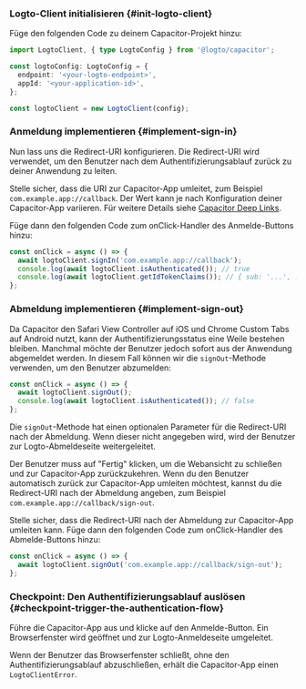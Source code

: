 
### Logto-Client initialisieren \{#init-logto-client}

Füge den folgenden Code zu deinem Capacitor-Projekt hinzu:

```ts
import LogtoClient, { type LogtoConfig } from '@logto/capacitor';

const logtoConfig: LogtoConfig = {
  endpoint: '<your-logto-endpoint>',
  appId: '<your-application-id>',
};

const logtoClient = new LogtoClient(config);
```

### Anmeldung implementieren \{#implement-sign-in}

<SignInFlowSummary />

Nun lass uns die Redirect-URI konfigurieren. Die Redirect-URI wird verwendet, um den Benutzer nach dem Authentifizierungsablauf zurück zu deiner Anwendung zu leiten.

Stelle sicher, dass die URI zur Capacitor-App umleitet, zum Beispiel `com.example.app://callback`. Der Wert kann je nach Konfiguration deiner Capacitor-App variieren. Für weitere Details siehe [Capacitor Deep Links](https://capacitorjs.com/docs/guides/deep-links).

Füge dann den folgenden Code zum onClick-Handler des Anmelde-Buttons hinzu:

```ts
const onClick = async () => {
  await logtoClient.signIn('com.example.app://callback');
  console.log(await logtoClient.isAuthenticated()); // true
  console.log(await logtoClient.getIdTokenClaims()); // { sub: '...', ... }
};
```

### Abmeldung implementieren \{#implement-sign-out}

Da Capacitor den Safari View Controller auf iOS und Chrome Custom Tabs auf Android nutzt, kann der Authentifizierungsstatus eine Weile bestehen bleiben. Manchmal möchte der Benutzer jedoch sofort aus der Anwendung abgemeldet werden. In diesem Fall können wir die `signOut`-Methode verwenden, um den Benutzer abzumelden:

```ts
const onClick = async () => {
  await logtoClient.signOut();
  console.log(await logtoClient.isAuthenticated()); // false
};
```

Die `signOut`-Methode hat einen optionalen Parameter für die Redirect-URI nach der Abmeldung. Wenn dieser nicht angegeben wird, wird der Benutzer zur Logto-Abmeldeseite weitergeleitet.

Der Benutzer muss auf "Fertig" klicken, um die Webansicht zu schließen und zur Capacitor-App zurückzukehren. Wenn du den Benutzer automatisch zurück zur Capacitor-App umleiten möchtest, kannst du die Redirect-URI nach der Abmeldung angeben, zum Beispiel `com.example.app://callback/sign-out`.

Stelle sicher, dass die Redirect-URI nach der Abmeldung zur Capacitor-App umleiten kann. Füge dann den folgenden Code zum onClick-Handler des Abmelde-Buttons hinzu:

```ts
const onClick = async () => {
  await logtoClient.signOut('com.example.app://callback/sign-out');
};
```

### Checkpoint: Den Authentifizierungsablauf auslösen \{#checkpoint-trigger-the-authentication-flow}

Führe die Capacitor-App aus und klicke auf den Anmelde-Button. Ein Browserfenster wird geöffnet und zur Logto-Anmeldeseite umgeleitet.

Wenn der Benutzer das Browserfenster schließt, ohne den Authentifizierungsablauf abzuschließen, erhält die Capacitor-App einen `LogtoClientError`.
